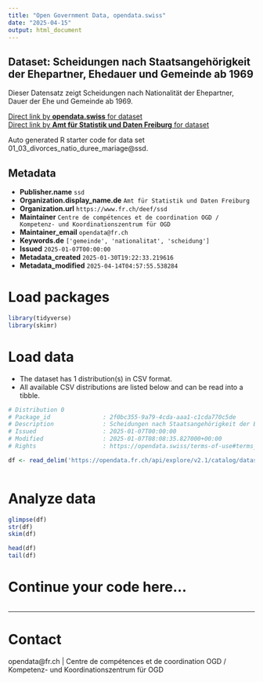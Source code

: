 ```yaml
---
title: "Open Government Data, opendata.swiss"
date: "2025-04-15"
output: html_document
---
```


## Dataset: Scheidungen nach Staatsangehörigkeit der Ehepartner, Ehedauer und Gemeinde ab 1969

Dieser Datensatz zeigt Scheidungen nach Nationalität der Ehepartner, Dauer der Ehe und Gemeinde ab 1969.

[Direct link by **opendata.swiss** for dataset](https://opendata.swiss/de/dataset/scheidungen-nach-staatsangehorigkeit-der-ehepartner-ehedauer-und-gemeinde-ab-1969)<br>
[Direct link by **Amt für Statistik und Daten Freiburg** for dataset](https://opendata.fr.ch/explore/dataset/01_03_divorces_natio_duree_mariage/)

Auto generated R starter code for data set 01_03_divorces_natio_duree_mariage@ssd.

## Metadata

- **Publisher.name** `ssd`
- **Organization.display_name.de** `Amt für Statistik und Daten Freiburg`
- **Organization.url** `https://www.fr.ch/deef/ssd`
- **Maintainer** `Centre de compétences et de coordination OGD / Kompetenz- und Koordinationszentrum für OGD`
- **Maintainer_email** `opendata@fr.ch`
- **Keywords.de** `['gemeinde', 'nationalitat', 'scheidung']`
- **Issued** `2025-01-07T00:00:00`
- **Metadata_created** `2025-01-30T19:22:33.219616`
- **Metadata_modified** `2025-04-14T04:57:55.538284`


# Load packages

```r

library(tidyverse)
library(skimr)

```

# Load data

-   The dataset has 1 distribution(s) in CSV format.
-   All available CSV distributions are listed below and can be read into a tibble.

```r

# Distribution 0
# Package_id               : 2f0bc355-9a79-4cda-aaa1-c1cda770c5de
# Description              : Scheidungen nach Staatsangehörigkeit der Ehepartner, Ehedauer und Gemeinde ab 1969 (csv)
# Issued                   : 2025-01-07T00:00:00
# Modified                 : 2025-01-07T08:08:35.827000+00:00
# Rights                   : https://opendata.swiss/terms-of-use#terms_by

df <- read_delim('https://opendata.fr.ch/api/explore/v2.1/catalog/datasets/01_03_divorces_natio_duree_mariage/exports/csv?use_labels=true')



```

# Analyze data

```r

glimpse(df)
str(df)
skim(df)

head(df)
tail(df)

```

# Continue your code here...

```r

```

------------------------------------------------------------------------

# Contact

opendata@fr.ch | Centre de compétences et de coordination OGD / Kompetenz- und Koordinationszentrum für OGD
